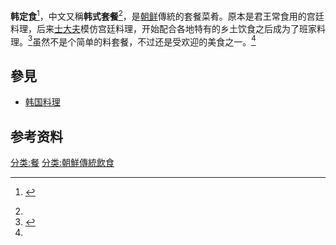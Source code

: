 {{expand|time=2017-02-14T14:51:45+00:00}}
{{Infobox Korean name
| title     = 韩定食
| image     = KOCIS Korean meal table (4553953910).jpg
| caption   = 
| hangul    = {{lang|ko|한정식}}
| hanja     = {{lang|ko-Hant|韓定食}}
| rr        = han-jeongsik
| mr        = han-chŏngsik
| koreanipa = {{IPA-ko|han.dʑʌŋ.ɕik̚|}}
}}
{{韩国料理}}
'''韩定食'''<ref name="standardized">{{link language|ko}} {{Cite web|url=http://www.korean.go.kr/common/download.do?file_path=notice&c_file_name=140730_%ED%95%9C%EC%8B%9D%EB%AA%85_%EB%A1%9C%EB%A7%88%EC%9E%90_%ED%91%9C%EA%B8%B0_%EB%B0%8F_%ED%91%9C%EC%A4%80_%EB%B2%88%EC%97%AD_%ED%99%95%EC%A0%95%EC%95%88_.pdf&o_file_name=140730_%ED%95%9C%EC%8B%9D%EB%AA%85_%EB%A1%9C%EB%A7%88%EC%9E%90_%ED%91%9C%EA%B8%B0_%EB%B0%8F_%ED%91%9C%EC%A4%80_%EB%B2%88%EC%97%AD_%ED%99%95%EC%A0%95%EC%95%88_.pdf|title=주요 한식명(200개) 로마자 표기 및 번역(영, 중, 일) 표준안|accessdate=2017-02-14|date=2014-07-30|format=PDF|publisher=[[韩国国立国语院|韩国国立国语院]]|archive-date=2019-01-23|archive-url=https://web.archive.org/web/20190123095130/http://www.korean.go.kr/common/download.do?file_path=notice&c_file_name=140730_%ED%95%9C%EC%8B%9D%EB%AA%85_%EB%A1%9C%EB%A7%88%EC%9E%90_%ED%91%9C%EA%B8%B0_%EB%B0%8F_%ED%91%9C%EC%A4%80_%EB%B2%88%EC%97%AD_%ED%99%95%EC%A0%95%EC%95%88_.pdf&o_file_name=140730_%ED%95%9C%EC%8B%9D%EB%AA%85_%EB%A1%9C%EB%A7%88%EC%9E%90_%ED%91%9C%EA%B8%B0_%EB%B0%8F_%ED%91%9C%EC%A4%80_%EB%B2%88%EC%97%AD_%ED%99%95%EC%A0%95%EC%95%88_.pdf|dead-url=no}}</ref>，中文又稱'''韩式套餐'''<ref name="standardized" />，是[[朝鲜|朝鲜]]傳統的套餐菜肴。原本是君王常食用的宫廷料理，后来[[士大夫|士大夫]]模仿宫廷料理，开始配合各地特有的乡土饮食之后成为了班家料理。<ref name="xinhuawang">{{Cite news|url=http://www.he.xinhuanet.com/shipin/2015-08/27/c_1116392177.htm|title=韩定食海鲜火锅全州拌饭 韩国各地特色美食集锦|last=夏振兴|date=2015-08-27|newspaper=[[新华网|新华网]]|accessdate=2017-02-15|deadurl=yes|archiveurl=https://web.archive.org/web/20170215024341/http://www.he.xinhuanet.com/shipin/2015-08/27/c_1116392177.htm|archivedate=2017-02-15}}</ref>虽然不是个简单的料套餐，不过还是受欢迎的美食之一。<ref name="xinhuawang" />

== 參見 ==
* [[韩国料理|韩国料理]]

== 参考资料 ==
{{reflist}}

{{食品小作品}}

[[分类:餐|分类:餐]]
[[分类:朝鮮傳統飲食|分类:朝鮮傳統飲食]]